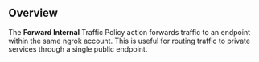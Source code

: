 ## Overview

The **Forward Internal** Traffic Policy action forwards traffic to an endpoint within the same ngrok account. This is useful for routing traffic to private services through a single public endpoint.
